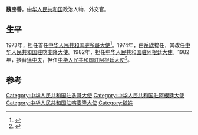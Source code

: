 '''魏宝善'''，[[中华人民共和国|中华人民共和国]]政治人物、外交官。

==生平==
1973年，担任首任[[中国驻多哥大使列表|中华人民共和国驻多哥大使]]<ref>{{cite web|author=中华人民共和国外交部|title=中国驻多哥共和国历任大使|url=http://www.mfa.gov.cn/chn/pds/ziliao/wjrw/2167/2170/t9182.htm|publisher=中华人民共和国外交部|accessdate=2012-03-03|archive-date=2012-08-05|archive-url=https://archive.is/20120805180343/http://www.mfa.gov.cn/chn/pds/ziliao/wjrw/2167/2170/t9182.htm|dead-url=no}}</ref>。1974年，由[[岳欣|岳欣]]接任，其改任[[中国驻喀麦隆大使列表|中华人民共和国驻喀麦隆大使]]。1982年，担任[[中国驻阿根廷大使列表|中华人民共和国驻阿根廷大使]]。1982年，接替[[徐中夫|徐中夫]]，担任[[中国驻阿根廷大使列表|中华人民共和国驻阿根廷大使]]<ref>{{cite web|author=中华人民共和国外交部|title=中国驻阿根廷历任大使|url=http://www.mfa.gov.cn/chn/pds/ziliao/wjrw/2167/2174/t9278.htm|publisher=中华人民共和国外交部|accessdate=2012-03-09}}</ref>。

== 参考 ==
{{reflist}}
{{start box}}
{{s-dip}}
{{succession box|首任|[[岳欣|岳欣]]|[[中国驻多哥大使列表|中华人民共和国驻多哥大使]]|1973年4月-1974年5月}}
{{succession box|[[赵行志|赵行志]]|[[苗九锐|苗九锐]]|[[中国驻喀麦隆大使列表|中华人民共和国驻喀麦隆大使]]|1974年9月-1981年1月}}
{{succession box|[[徐中夫|徐中夫]]|[[沈允熬|沈允熬]]|[[中国驻阿根廷大使列表|中华人民共和国驻阿根廷大使]]|1982年3月-1986年3月}}
{{end box}}
{{中国政治人物小作品}}
{{DEFAULTSORT:W}}
[[Category:中华人民共和国驻多哥大使|Category:中华人民共和国驻多哥大使]]
[[Category:中华人民共和国驻阿根廷大使|Category:中华人民共和国驻阿根廷大使]]
[[Category:中华人民共和国驻喀麦隆大使|Category:中华人民共和国驻喀麦隆大使]]
[[Category:魏姓|Category:魏姓]]